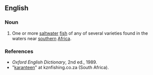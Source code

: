 ==English==

===Noun===
{{en-noun|karanteen}}

# One or more [[saltwater]] [[fish]] of any of several varieties found in the waters near [[southern]] [[Africa]].

===References===
*''Oxford English Dictionary'', 2nd ed., 1989.
*"[http://www.kznfishing.co.za/index.php?option=com_content&task=view&id=69&Itemid=40&PHPSESSID=8e038b282d44461da5a05343b7751a65 karanteen]" at kznfishing.co.za (South Africa).
